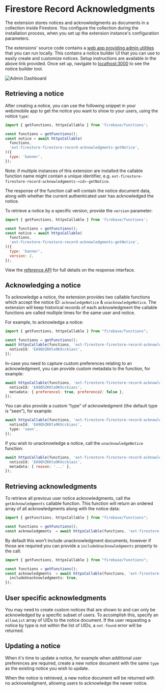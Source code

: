 # Firestore Record Acknowledgments

The extension stores notices and acknowledgments as documents in a collection inside Firestore. You configure the collection during the installation process, when you set up the extension instance's configuration parameters.

The extensions' source code contains a [web app providing admin utilities](https://github.com/invertase/firebase-extensions/tree/main/extensions/firestore-firestore-record-acknowledgments/admin-dashboard) that you can run locally. This contains a notice builder UI that you can use to easily create and customize notices. Setup instructions are available in the above link provided. Once set up, navigate to [localhost:3000](http://localhost:3000) to see the notice builder tool.

![Admin Dashboard](/firestore-record-acknowldegements/assets/admin-dashboard-example.png)

## Retrieving a notice

After creating a notice, you can use the following snippet in your web/mobile app to get the notice you want to show to your users, using the notice `type`:

```js
import { getFunctions, httpsCallable } from 'firebase/functions';

const functions = getFunctions();
const notice = await httpsCallable(
  functions,
  'ext-firestore-firestore-record-acknowledgments-getNotice',
)({
  type: 'banner',
});
```

Note: if multiple instances of this extension are installed the callable function name might contain a unique identifier, e.g. `ext-firestore-firestore-record-acknowledgments-<id>-getNotice`.

The response of the function call will contain the notice document data, along with whether the current authenticated user has acknowledged the notice.

To retrieve a notice by a specific version, provide the `version` parameter:

```js
import { getFunctions, httpsCallable } from 'firebase/functions';

const functions = getFunctions();
const notice = await httpsCallable(
  functions,
  'ext-firestore-firestore-record-acknowledgments-getNotice',
)({
  type: 'banner',
  version: 2,
});
```

View the [reference API](/firestore-record-acknowldegements/reference) for full details on the response interface.

## Acknowledging a notice

To acknowledge a notice, the extension provides two callable functions which accept the notice ID: `acknowledgeNotice` & `unacknowledgeNotice`. The extension will keep historical records of each acknowledgment the callable functions are called multiple times for the same user and notice.

For example, to acknowledge a notice:

```js
import { getFunctions, httpsCallable } from "firebase/functions";

const functions = getFunctions();
await httpsCallable(functions, 'ext-firestore-firestore-record-acknowledgments-acknowledgeNotice)({
  noticeId: 'EA9QhZKKta9KXcckiasc',
});
```

In-case you need to capture custom preferences relating to an acknowledgment, you can provide custom metadata to the function, for example:

```js
await httpsCallable(functions, 'ext-firestore-firestore-record-acknowledgments-acknowledgeNotice)({
  noticeId: 'EA9QhZKKta9KXcckiasc',
  metadata: { preference1: true, preference2: false },
});
```

You can also provide a custom “type” of acknowledgment (the default type is “seen”), for example:

```js
await httpsCallable(functions, 'ext-firestore-firestore-record-acknowledgments-acknowledgeNotice)({
  noticeId: 'EA9QhZKKta9KXcckiasc',
  type: 'seen',
});
```

If you wish to unacknowledge a notice, call the `unacknowledgeNotice` function:

```js
await httpsCallable(functions, 'ext-firestore-firestore-record-acknowledgments-unacknowledgeNotice)({
  noticeId: 'EA9QhZKKta9KXcckiasc',
  metadata: { reason: '...' },
});
```

## Retrieving acknowledgments

To retrieve all previous user notice acknowledgments, call the `getAcknowledgments` callable function. This function will return an ordered array of all acknowledgments along with the notice data:

```js
import { getFunctions, httpsCallable } from "firebase/functions";

const functions = getFunctions();
const acknowledgments  = await httpsCallable(functions, 'ext-firestore-firestore-record-acknowledgments-getAcknowledgments)();
```

By default this won’t include unacknowledgment documents, however if those are required you can provide a `includeUnacknowledgments` property to the call:

```js
import { getFunctions, httpsCallable } from "firebase/functions";

const functions = getFunctions();
const acknowledgments  = await httpsCallable(functions, 'ext-firestore-firestore-record-acknowledgments-getAcknowledgments)({
  includeUnacknowledgments: true,
});
```

## User specific acknowledgments

You may need to create custom notices that are shown to and can only be acknowledged by a specific subset of users. To accomplish this, specify an `allowList` array of UIDs to the notice document. If the user requesting a notice by type is not within the list of UIDs, a `not-found` error will be returned.

## Updating a notice

When it's time to update a notice, for example when additional user preferences are required, create a new notice document with the same `type` as the existing notice you wish to update.

When the notice is retrieved, a new notice document will be returned with no acknowledgment, allowing users to acknowledge the newer notice.
